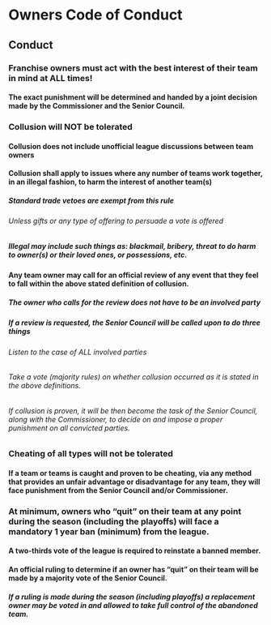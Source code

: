 
# Owners Code of Conduct {#code-of-conduct}

## Conduct

### Franchise owners must act with the best interest of their team in mind at ALL times!

#### The exact punishment will be determined and handed by a joint decision made by the Commissioner and the Senior Council.
    
### Collusion will __NOT__ be tolerated

#### Collusion does not include unofficial league discussions between team owners
    
#### Collusion shall apply to issues where any number of teams work together, in an illegal fashion, to harm the interest of another team(s)
        
##### Standard trade vetoes are exempt from this rule
          
###### Unless gifts or any type of offering to persuade a vote is offered
            
##### Illegal may include such things as: blackmail, bribery, threat to do harm to owner(s) or their loved ones, or possessions, etc.
        
#### Any team owner may call for an official review of any event that they feel to fall within the above stated definition of collusion.
    
##### The owner who calls for the review does not have to be an involved party
        
##### If a review is requested, the Senior Council will be called upon to do three things
        
###### Listen to the case of ALL involved parties
            
###### Take a vote (majority rules) on whether collusion occurred as it is stated in the above definitions.
###### If collusion is proven, it will be then become the task of the Senior Council, along with the Commissioner, to decide on and impose a proper punishment on all convicted parties.

### Cheating of all types will not be tolerated

#### If a team or teams is caught and proven to be cheating, via any method that provides an unfair advantage or disadvantage for any team, they will face punishment from the Senior Council and/or Commissioner.
    
### At minimum, owners who “quit” on their team at any point during the season (including the playoffs) will face a mandatory 1 year ban (minimum) from the league.
    
#### A two-thirds vote of the league is required to reinstate a banned member.
    
#### An official ruling to determine if an owner has “quit” on their team will be made by a majority vote of the Senior Council.
    
##### If a ruling is made during the season (including playoffs) a replacement owner may be voted in and allowed to take full control of the abandoned team.